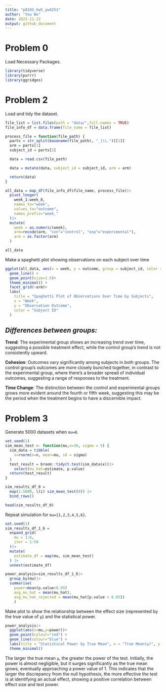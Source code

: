 ```yaml
---
title: "p8105_hw5_yw4251"
author: "You Wu"
date: 2023-11-12
output: github_document
---
```

# Problem 0
Load Necessary Packages.
```r
library(tidyverse)
library(purrr)
library(ggridges)
```

# Problem 2

Load and tidy the dataset.

```r
file_list = list.files(path = "data/",full.names = TRUE)
file_info_df = data.frame(file_name = file_list)

process_file = function(file_path) {
  parts = str_split(basename(file_path), "_|\\.")[[1]]
  arm = parts[1]
  subject_id = parts[2]

  data = read.csv(file_path) 

  data = mutate(data, subject_id = subject_id, arm = arm)

  return(data)
}

all_data = map_df(file_info_df$file_name, process_file)|>
  pivot_longer(
    week_1:week_8,
    names_to="week",
    values_to="outcome",
    names_prefix="week_"
  )|>
  mutate(
    week = as.numeric(week),
    arm=recode(arm, "con"="control", "exp"="experimental"),
    arm = as.factor(arm)           
  )

all_data
```

Make a spaghetti plot showing observations on each subject over time
```r
ggplot(all_data, aes(x = week, y = outcome, group = subject_id, color = subject_id)) +
  geom_line() +
  geom_point(size=1.5)+
  theme_minimal() +
  facet_grid(~arm)+
  labs(
    title = "Spaghetti Plot of Observations Over Time by Subjects",
    x = "Week",
    y = "Observation Outcome",
    color = "Subject ID"
  ) 
```

## _Differences between groups:_

**Trend**: The experimental group shows an increasing trend over time, suggesting a possible treatment effect, while the control group's trend is not consistently upward.

**Cohesion**: Outcomes vary significantly among subjects in both groups. The control group's outcomes are more closely bunched together, in contrast to the experimental group, where there's a broader spread of individual outcomes, suggesting a range of responses to the treatment.

**Time Change**: The distinction between the control and experimental groups grows more evident around the fourth or fifth week, suggesting this may be the period when the treatment begins to have a discernible impact.




# Problem 3

Generate 5000 datasets when `mu=0`.
```r
set.seed(1)
sim_mean_test <- function(mu,n=30, sigma = 5) {
  sim_data = tibble(
    x=rnorm(n=n, mean=mu, sd = sigma)
  )
  test_result = broom::tidy(t.test(sim_data$x))|>
    select(mu_hat=estimate, p.value)
  return(test_result)
}

sim_results_df_0 =   
  map(1:5000, \(i) sim_mean_test(0)) |> 
  bind_rows()

head(sim_results_df_0)

```

Repeat simulation for `mu={1,2,3,4,5,6}`.
```r
set.seed(1)
sim_results_df_1_6 = 
  expand_grid(
    mu = 1:6,
    iter = 1:50
  )|> 
  mutate(
    estimate_df = map(mu, sim_mean_test)
  ) |> 
  unnest(estimate_df)

power_analysis=sim_results_df_1_6|>
  group_by(mu)|>
  summarise(
    power=mean(p.value<0.05)
    avg_mu_hat = mean(mu_hat),
    avg_mu_hat_rejected = mean(mu_hat[p.value < 0.05])
    )

```

Make plot to show the relationship between the effect size (represented by the true value of μ) and the statistical power.

```r
power_analysis|>
  ggplot(aes(x=mu,y=power))+
  geom_point(colour="red") +
  geom_line(colour="blue") +
  labs(title = "Statistical Power by True Mean", x = "True Mean(μ)", y = "Power")+
  theme_minimal()
```
The larger the true mean `μ`, the greater the power of the test.  Initially, the power is almost negligible, but it surges significantly as the true mean grows, eventually approaching a power value of 1. This indicates that the larger the discrepancy from the null hypothesis, the more effective the test is at identifying an actual effect, showing a positive correlation between effect size and test power.







